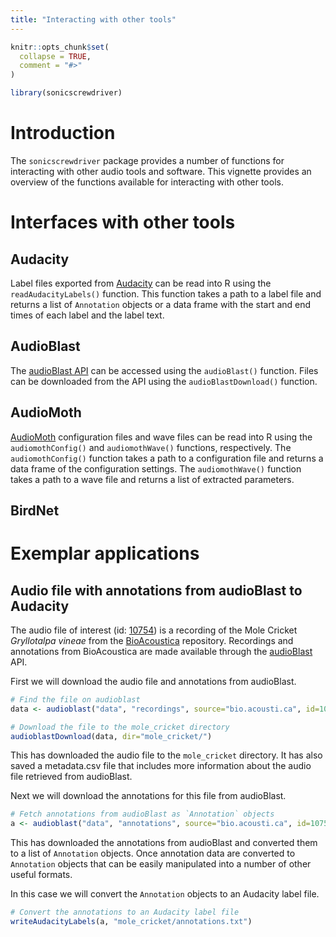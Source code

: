 ```yaml
---
title: "Interacting with other tools"
---
```


```r
knitr::opts_chunk$set(
  collapse = TRUE,
  comment = "#>"
)
```

```r
library(sonicscrewdriver)
```

# Introduction

The `sonicscrewdriver` package provides a number of functions for interacting with other audio tools and software. This vignette provides an overview of the functions available for interacting with other tools.

# Interfaces with other tools

## Audacity

Label files exported from [Audacity](https://www.audacityteam.org/) can be read into R using the `readAudacityLabels()` function. This function takes a path to a label file and returns a list of `Annotation` objects or a data frame with the start and end times of each label and the label text.

## AudioBlast

The [audioBlast API](https://api.audioblast.org) can be accessed using the `audioBlast()` function. Files can be downloaded from the API using the `audioBlastDownload()` function.

## AudioMoth

[AudioMoth](https://www.openacousticdevices.info/audiomoth) configuration files and wave files can be read into R using the `audiomothConfig()` and `audiomothWave()` functions, respectively. The `audiomothConfig()` function takes a path to a configuration file and returns a data frame of the configuration settings. The `audiomothWave()` function takes a path to a wave file and returns a list of extracted parameters.

## BirdNet

# Exemplar applications

## Audio file with annotations from audioBlast to Audacity

The audio file of interest (id: [10754](https://bio.acousti.ca/node/10754)) is a recording of the Mole Cricket *Gryllotalpa vineae* from the [BioAcoustica](https://bio.acousti.ca) repository. Recordings and annotations from BioAcoustica are made available through the [audioBlast](https://audioblast.org) API.

First we will download the audio file and annotations from audioBlast.

```r
# Find the file on audioblast
data <- audioblast("data", "recordings", source="bio.acousti.ca", id=10754)

# Download the file to the mole_cricket directory
audioblastDownload(data, dir="mole_cricket/")
```

This has downloaded the audio file to the `mole_cricket` directory. It has also saved a metadata.csv file that includes more information about the audio file retrieved from audioBlast.

Next we will download the annotations for this file from audioBlast.

```r
# Fetch annotations from audioBlast as `Annotation` objects
a <- audioblast("data", "annotations", source="bio.acousti.ca", id=10754, output="Annotations")"))
```

This has downloaded the annotations from audioBlast and converted them to a list of `Annotation` objects. Once annotation data are converted to `Annotation` objects that can be easily manipulated into a number of other useful formats.

In this case we will convert the `Annotation` objects to an Audacity label file.

```r
# Convert the annotations to an Audacity label file
writeAudacityLabels(a, "mole_cricket/annotations.txt")
```
